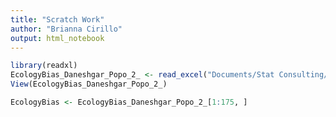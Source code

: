 ```yaml
---
title: "Scratch Work"
author: "Brianna Cirillo"
output: html_notebook
---
```


```r
library(readxl)
EcologyBias_Daneshgar_Popo_2_ <- read_excel("Documents/Stat Consulting/Journal Bias/EcologyBias.Daneshgar.Popo (2).xlsx")
View(EcologyBias_Daneshgar_Popo_2_)
```

```r
EcologyBias <- EcologyBias_Daneshgar_Popo_2_[1:175, ]
```

